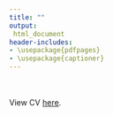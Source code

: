 ```yaml
---
title: ""
output:
 html_document
header-includes:
- \usepackage{pdfpages}
- \usepackage{captioner}
---
```


<br/><br/>
View CV [here](Lockett_CV.pdf).
